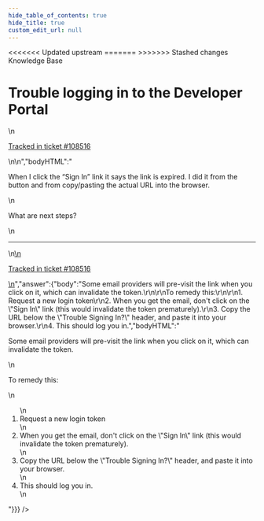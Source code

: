 ```yaml
---
hide_table_of_contents: true
hide_title: true
custom_edit_url: null
---
```



<head>
<<<<<<< Updated upstream
  <link rel="canonical" href="https://github.com/tnn-tnn-tnn-tnn-tnn-gruntwork-io/knowledge-base/discussions/395" />
=======
  <link rel="canonical" href="https://github.com/tnn-gruntwork-io/knowledge-base/discussions/395" />
>>>>>>> Stashed changes
</head>

<CenterLayout>
<span className="searchCategory">Knowledge Base</span>
<h1>Trouble logging in to the Developer Portal</h1>
<GitHub discussion={{"id":"D_kwDOF8slf84APZ8N","number":395,"author":{"login":"pete0emerson"},"title":"Trouble logging in to the Developer Portal","body":"\nWhen I click the “Sign In” link it says the link is expired. I did it from the button and from copy/pasting the actual URL into the browser.\r\n\r\nWhat are next steps?\n\n---\n\n<ins datetime=\"2022-04-27T17:13:54Z\">\n  <p><a href=\"https://gruntwork.zendesk.com/agent/tickets/108516\">Tracked in ticket #108516</a></p>\n</ins>\n","bodyHTML":"<p dir=\"auto\">When I click the “Sign In” link it says the link is expired. I did it from the button and from copy/pasting the actual URL into the browser.</p>\n<p dir=\"auto\">What are next steps?</p>\n<hr>\n<ins datetime=\"2022-04-27T17:13:54Z\">\n  <p dir=\"auto\"><a href=\"https://gruntwork.zendesk.com/agent/tickets/108516\" rel=\"nofollow\">Tracked in ticket #108516</a></p>\n</ins>","answer":{"body":"Some email providers  will pre-visit the link when you click on it, which can invalidate the token.\r\n\r\nTo remedy this:\r\n\r\n1. Request a new login token\r\n2. When you get the email, don't click on the \"Sign In\" link (this would invalidate the token prematurely).\r\n3. Copy the URL below the \"Trouble Signing In?\" header, and paste it into your browser.\r\n4. This should log you in.","bodyHTML":"<p dir=\"auto\">Some email providers  will pre-visit the link when you click on it, which can invalidate the token.</p>\n<p dir=\"auto\">To remedy this:</p>\n<ol dir=\"auto\">\n<li>Request a new login token</li>\n<li>When you get the email, don't click on the \"Sign In\" link (this would invalidate the token prematurely).</li>\n<li>Copy the URL below the \"Trouble Signing In?\" header, and paste it into your browser.</li>\n<li>This should log you in.</li>\n</ol>"}}} />

</CenterLayout>
  

<!-- ##DOCS-SOURCER-START
{
  "sourcePlugin": "github-discussions",
  "hash": "3b2881b1848bf63d182a6c569615e92d"
}
##DOCS-SOURCER-END -->
